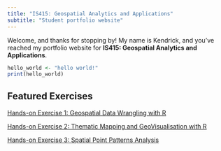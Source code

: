 ```yaml
---
title: "IS415: Geospatial Analytics and Applications"
subtitle: "Student portfolio website"
---
```


Welcome, and thanks for stopping by! My name is Kendrick, and you've reached my portfolio website for **IS415: Geospatial Analytics and Applications**.

```r
hello_world <- "hello world!"
print(hello_world)
```

## Featured Exercises

[Hands-on Exercise 1: Geospatial Data Wrangling with R](HandsOn/Hands-on_Ex01/hands-on-1.qmd)

[Hands-on Exercise 2: Thematic Mapping and GeoVisualisation with R](HandsOn/Hands-on_Ex02/hands-on-2.qmd)

[Hands-on Exercise 3: Spatial Point Patterns Analysis](HandsOn/Hands-on_Ex03/hands-on-3.qmd)